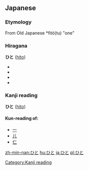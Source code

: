 ==Japanese==                                          
===Etymology===

From Old Japanese *fitö(tu) "one"

{{ja-attention|Hiragana header should be replaced with POS header|key=p}}
===Hiragana===

{{ja-attention|needs POS template to categorize|key=c|tcat=hiragana}}
'''ひと''' ([[hito]])
*{{japdef|人|[[person]]}}
*{{japdef|費途|way of [[spending]]}}
*{{japdef|匪徒|[[bandit]]}}
*{{japdef|非と|[[condemning]]}}

===Kanji reading===
[[Category:Kanji reading]]
'''ひと''' ([[hito]])
====Kun-reading of:====
*[[一]]
*[[儿]]
*[[仁]]

[[zh-min-nan:ひと]]
[[hu:ひと]]
[[ja:ひと]]
[[pl:ひと]]